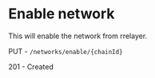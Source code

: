 # Enable network

This will enable the network from rrelayer.

PUT - `/networks/enable/{chainId}`

201 - Created
